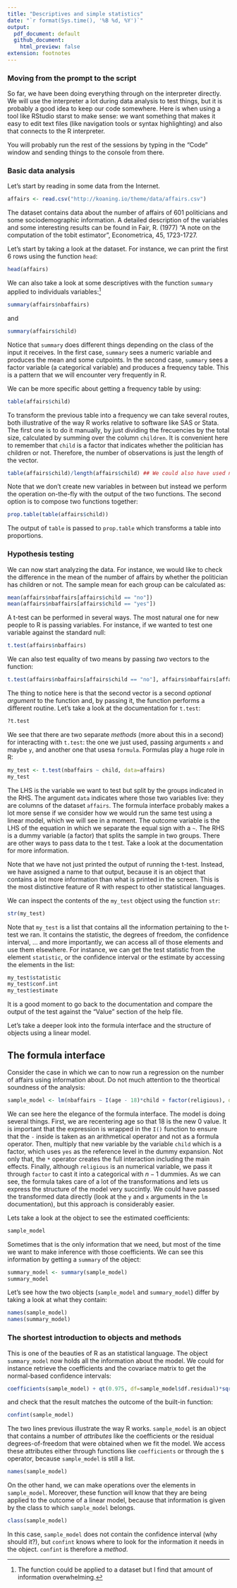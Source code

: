 --- 
title: "Descriptives and simple statistics"
date: "`r format(Sys.time(), '%B %d, %Y')`"
output: 
  pdf_document: default
  github_document: 
    html_preview: false
extension: footnotes
---

### Moving from the prompt to the script

So far, we have been doing everything through on the interpreter directly. We
will use the interpreter a lot during data analysis to test things, but it is
probably a good idea to keep our code somewhere. Here is when using a tool like
RStudio starst to make sense: we want something that makes it easy to
edit text files (like navigation tools or syntax highlighting) and also that
connects to the R interpreter. 

You will probably run the rest of the sessions by typing in the "Code" window
and sending things to the console from there.

### Basic data analysis

Let's start by reading in some data from the Internet. 

```{r}
affairs <- read.csv("http://koaning.io/theme/data/affairs.csv")
```

The dataset contains data about the number of affairs of 601 politicians and
some sociodemographic information. A detailed description of the variables and
some interesting results can be found in Fair, R. (1977) "A note on the
computation of the tobit estimator", Econometrica, 45, 1723-1727.

Let's start by taking a look at the dataset. For instance, we can print the
first 6 rows using the function `head`:

```{r}
head(affairs)
```

We can also take a look at some descriptives with the function `summary` applied
to individuals variables:[^1]

[^1]: The function could be applied to a dataset but I find that amount of
    information overwhelming.

```{r}
summary(affairs$nbaffairs)
```

and

```{r}
summary(affairs$child)
```

Notice that `summary` does different things depending on the class of the input
it receives. In the first case, `summary` sees a numeric variable and produces
the mean and some cutpoints. In the second case, `summary` sees a factor
variable (a categorical variable) and produces a frequency table. This is a
pattern that we will encounter very frequently in R.

We can be more specific about getting a frequency table by using:

```{r}
table(affairs$child)
```

To transform the previous table into a frequency we can take several routes,
both illustrative of the way R works relative to software like SAS or Stata. The
first one is to do it manually, by just dividing the frecuencies by the total
size, calculated by summing over the column `children`. It is convenient here to
remember that `child` is a factor that indicates whether the politician has
children or not. Therefore, the number of observations is just the length of the
vector.

```{r}
table(affairs$child)/length(affairs$child) ## We could also have used nrow(affairs)
```

Note that we don't create new variables in between but instead we perform the
operation on-the-fly with the output of the two functions. The second option is
to compose two functions together:

```{r}
prop.table(table(affairs$child))
```

The output of `table` is passed to `prop.table` which transforms a table into proportions.

### Hypothesis testing

We can now start analyzing the data. For instance, we would like to check the
difference in the mean of the number of affairs by whether the politician has
children or not. The sample mean for each group can be calculated as:

```{r eval=FALSE}
mean(affairs$nbaffairs[affairs$child == "no"])
mean(affairs$nbaffairs[affairs$child == "yes"])
```

A t-test can be performed in several ways. The most natural one for new people
to R is passing variables. For instance, if we wanted to test one variable
against the standard null:

```{r}
t.test(affairs$nbaffairs)
```

We can also test equality of two means by passing _two_ vectors to the function:
```{r}
t.test(affairs$nbaffairs[affairs$child == "no"], affairs$nbaffairs[affairs$child == "yes"])
```

The thing to notice here is that the second vector is a second _optional
argument_ to the function and, by passing it, the function performs a different
routine. Let's take a look at the documentation for `t.test`:

```{r eval=FALSE}
?t.test
```

We see that there are two separate _methods_ (more about this in a second) for
interacting with `t.test`: the one we just used, passing arguments `x` and maybe
`y`, and another one that usesa `formula`. Formulas play a huge role in R:

```{r}
my_test <- t.test(nbaffairs ~ child, data=affairs)
my_test
```

The LHS is the variable we want to test but split by the groups indicated in the
RHS. The argument `data` indicates where those two variables live: they are
columns of the dataset `affairs`. The formula interface probably makes a lot
more sense if we consider how we would run the same test using a linear model,
which we will see in a moment. The outcome variable is the LHS of the equation
in which we separate the equal sign with a `~`. The RHS is a dummy variable (a
factor) that splits the sample in two groups. There are other ways to pass data
to the t test. Take a look at the documentation for more information.

Note that we have not just printed the output of running the t-test. Instead, we
have assigned a name to that output, because it is an object that contains a lot
more information than what is printed in the screen. This is the most
distinctive feature of R with respect to other statistical languages.

We can inspect the contents of the `my_test` object using the function `str`:

```{r}
str(my_test)
```

Note that `my_test` is a list that contains all the information pertaining to
the t-test we ran. It contains the statistic, the degrees of freedom, the
confidence interval, ... and more importantly, we can access all of those
elements and use them elsewhere. For instance, we can get the test statistic
from the element `statistic`, or the confidence interval or the estimate by
accessing the elements in the list:

```{r eval=FALSE}
my_test$statistic
my_test$conf.int
my_test$estimate
```

It is a good moment to go back to the documentation and compare the output of
the test against the "Value" section of the help file.

Let's take a deeper look into the formula interface and the structure of objects
using a linear model.

## The formula interface 

Consider the case in which we can to now run a regression on the number of
affairs using information about. Do not much attention to the theortical
soundness of the analysis:

```{r}
sample_model <- lm(nbaffairs ~ I(age - 18)*child + factor(religious), data=affairs)
```

We can see here the elegance of the formula interface. The model is doing
several things. First, we are recentering age so that 18 is the new 0 value. It
is important that the expression is wrapped in the `I()` function to ensure that
the `-` inside is taken as an arithmetical operator and not as a formula
operator. Then, multiply that new variable by the variable `child` which is a
factor, which uses `yes` as the reference level in the dummy expansion. Not only
that, the `*` operator creates the full interaction including the main effects.
Finally, although `religious` is an numerical variable, we pass it through
`factor` to cast it into a categorical with $n - 1$ dummies. As we can see, the
formula takes care of a lot of the transformations and lets us express the
structure of the model very succintly. We could have passed the transformed data
directly (look at the `y` and `x` arguments in the `lm` documentation), but this
approach is considerably easier.

Lets take a look at the object to see the estimated coefficients:
```{r}
sample_model
```

Sometimes that is the only information that we need, but most of the time we
want to make inference with those coefficients. We can see this information by
getting a `summary` of the object:
```{r}
summary_model <- summary(sample_model)
summary_model
```

Let's see how the two objects (`sample_model` and `summary_model`) differ by
taking a look at what they contain:

```{r}
names(sample_model)
names(summary_model)
```

### The shortest introduction to objects and methods

This is one of the beauties of R as an statistical language. The object
`summary_model` now holds all the information about the model. We could for
instance retrieve the coefficients and the covariace matrix to get the
normal-based confidence intervals:

```{r}
coefficients(sample_model) + qt(0.975, df=sample_model$df.residual)*sqrt(diag(vcov(sample_model)))
```

and check that the result matches the outcome of the built-in function:
```{r}
confint(sample_model)
```

The two lines previous illustrate the way R works. `sample_model` is an object
that contains a number of _attributes_ like the coefficients or the residual
degrees-of-freedom that were obtained when we fit the model. We access these
attributes either through functions like `coefficients` or through the `$`
operator, because `sample_model` is still a list.

```{r}
names(sample_model)
```

On the other hand, we can make operations over the elements in `sample_model`.
Moreover, these function will know that they are being applied to the outcome of
a linear model, because that information is given by the class to which
`sample_model` belongs.

```{r}
class(sample_model)
```

In this case, `sample_model` does not contain the confidence interval (why
should it?), but `confint` knows where to look for the information it needs in
the object. `confint` is therefore a _method_.
